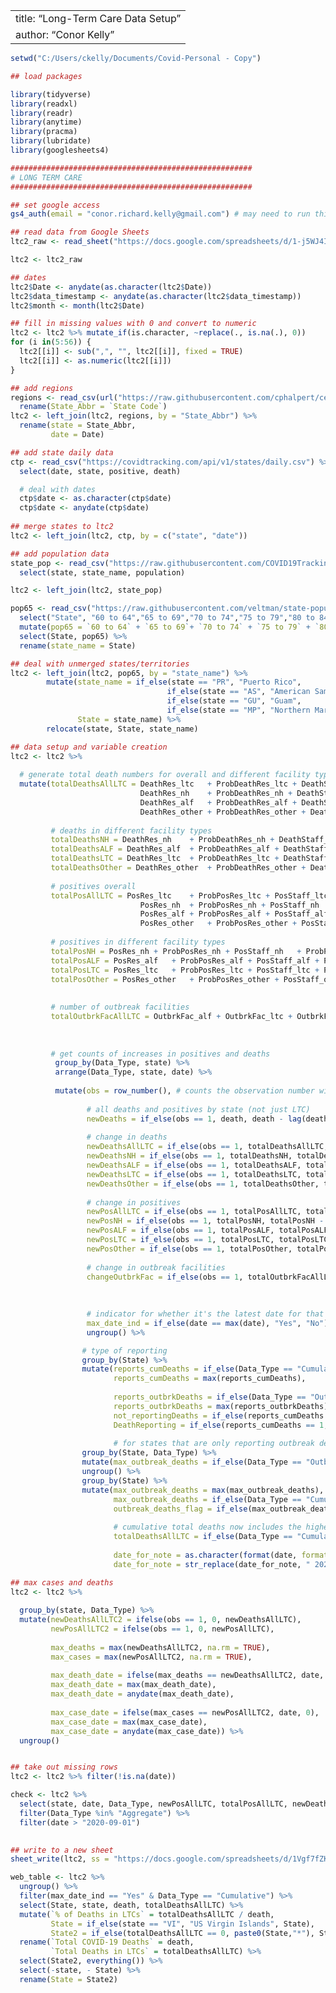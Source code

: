 
---
title: "Long-Term Care Data Setup"
author: "Conor Kelly"
---

```{r setup, include=FALSE}

setwd("C:/Users/ckelly/Documents/Covid-Personal - Copy")

## load packages

library(tidyverse)
library(readxl)
library(readr)
library(anytime)
library(pracma)
library(lubridate)
library(googlesheets4)

######################################################
# LONG TERM CARE
######################################################

## set google access
gs4_auth(email = "conor.richard.kelly@gmail.com") # may need to run this directly from the console, not sure why

## read data from Google Sheets
ltc2_raw <- read_sheet("https://docs.google.com/spreadsheets/d/1-j5WJ4IrIEdqg_-BaF9_5mw124SbrMKMgl__gFHKrZY/edit?ts=5ef63635#gid=957451839", sheet = "Publish Data", col_types = "c")

ltc2 <- ltc2_raw

## dates
ltc2$Date <- anydate(as.character(ltc2$Date))
ltc2$data_timestamp <- anydate(as.character(ltc2$data_timestamp))
ltc2$month <- month(ltc2$Date)

## fill in missing values with 0 and convert to numeric
ltc2 <- ltc2 %>% mutate_if(is.character, ~replace(., is.na(.), 0))
for (i in(5:56)) {
  ltc2[[i]] <- sub(",", "", ltc2[[i]], fixed = TRUE)
  ltc2[[i]] <- as.numeric(ltc2[[i]])
}

## add regions
regions <- read_csv(url("https://raw.githubusercontent.com/cphalpert/census-regions/master/us%20census%20bureau%20regions%20and%20divisions.csv")) %>%
  rename(State_Abbr = `State Code`)
ltc2 <- left_join(ltc2, regions, by = "State_Abbr") %>%
  rename(state = State_Abbr,
         date = Date)

## add state daily data
ctp <- read_csv("https://covidtracking.com/api/v1/states/daily.csv") %>%
  select(date, state, positive, death)

  # deal with dates
  ctp$date <- as.character(ctp$date)
  ctp$date <- anydate(ctp$date)
  
## merge states to ltc2
ltc2 <- left_join(ltc2, ctp, by = c("state", "date"))

## add population data
state_pop <- read_csv("https://raw.githubusercontent.com/COVID19Tracking/associated-data/master/us_census_data/us_census_2018_population_estimates_states.csv") %>%
  select(state, state_name, population)

ltc2 <- left_join(ltc2, state_pop)

pop65 <- read_csv("https://raw.githubusercontent.com/veltman/state-population-by-age/master/2010.csv") %>%
  select("State", "60 to 64","65 to 69","70 to 74","75 to 79","80 to 84","85+") %>%
  mutate(pop65 = `60 to 64` + `65 to 69`+ `70 to 74` + `75 to 79` + `80 to 84` + `85+`) %>%
  select(State, pop65) %>%
  rename(state_name = State)

## deal with unmerged states/territories
ltc2 <- left_join(ltc2, pop65, by = "state_name") %>%
        mutate(state_name = if_else(state == "PR", "Puerto Rico",
                                   if_else(state == "AS", "American Samoa",
                                   if_else(state == "GU", "Guam",
                                   if_else(state == "MP", "Northern Mariana Islands", state_name)))),
               State = state_name) %>%
        relocate(state, State, state_name)

## data setup and variable creation
ltc2 <- ltc2 %>% 
  
  # generate total death numbers for overall and different facility types
  mutate(totalDeathsAllLTC = DeathRes_ltc	+ ProbDeathRes_ltc + DeathStaff_ltc	+ ProbDeathStaff_ltc + DeathResStaff_ltc	+ ProbDeathResStaff_ltc +
                             DeathRes_nh	+ ProbDeathRes_nh + DeathStaff_nh	+ ProbDeathStaff_nh + DeathResStaff_nh	+ ProbDeathResStaff_nh +
                             DeathRes_alf	+ ProbDeathRes_alf + DeathStaff_alf	+ ProbDeathStaff_alf + DeathResStaff_alf	+ ProbDeathResStaff_alf +
                             DeathRes_other	+ ProbDeathRes_other + DeathStaff_other	+ ProbDeathStaff_other + DeathResStaff_other	+ ProbDeathResStaff_other,
         
         # deaths in different facility types
         totalDeathsNH = DeathRes_nh	+ ProbDeathRes_nh + DeathStaff_nh	+ ProbDeathStaff_nh + DeathResStaff_nh	+ ProbDeathResStaff_nh,
         totalDeathsALF = DeathRes_alf	+ ProbDeathRes_alf + DeathStaff_alf	+ ProbDeathStaff_alf + DeathResStaff_alf	+ ProbDeathResStaff_alf,
         totalDeathsLTC = DeathRes_ltc	+ ProbDeathRes_ltc + DeathStaff_ltc	+ ProbDeathStaff_ltc + DeathResStaff_ltc	+ ProbDeathResStaff_ltc,
         totalDeathsOther = DeathRes_other	+ ProbDeathRes_other + DeathStaff_other	+ ProbDeathStaff_other + DeathResStaff_other	+ ProbDeathResStaff_other,
 
         # positives overall
         totalPosAllLTC = PosRes_ltc	+ ProbPosRes_ltc + PosStaff_ltc	+ ProbPosStaff_ltc + PosResStaff_ltc	+ ProbPosResStaff_ltc +
                             PosRes_nh	+ ProbPosRes_nh + PosStaff_nh	+ ProbPosStaff_nh + PosResStaff_nh	+ ProbPosResStaff_nh +
                             PosRes_alf	+ ProbPosRes_alf + PosStaff_alf	+ ProbPosStaff_alf + PosResStaff_alf	+ ProbPosResStaff_alf +
                             PosRes_other	+ ProbPosRes_other + PosStaff_other	+ ProbPosStaff_other + PosResStaff_other + ProbPosResStaff_other,
         
         # positives in different facility types
         totalPosNH = PosRes_nh	+ ProbPosRes_nh + PosStaff_nh	+ ProbPosStaff_nh + PosResStaff_nh	+ ProbPosResStaff_nh,
         totalPosALF = PosRes_alf	+ ProbPosRes_alf + PosStaff_alf	+ ProbPosStaff_alf + PosResStaff_alf	+ ProbPosResStaff_alf,
         totalPosLTC = PosRes_ltc	+ ProbPosRes_ltc + PosStaff_ltc	+ ProbPosStaff_ltc + PosResStaff_ltc	+ ProbPosResStaff_ltc,
         totalPosOther = PosRes_other	+ ProbPosRes_other + PosStaff_other	+ ProbPosStaff_other + PosResStaff_other	+ ProbPosResStaff_other,
         
         
         # number of outbreak facilities
         totalOutbrkFacAllLTC = OutbrkFac_alf + OutbrkFac_ltc + OutbrkFac_nh + OutbrkFac_other) %>%
         
        
         
         # get counts of increases in positives and deaths
          group_by(Data_Type, state) %>%
          arrange(Data_Type, state, date) %>%
  
          mutate(obs = row_number(), # counts the observation number within each group, can't lag the first observation
                 
                 # all deaths and positives by state (not just LTC)
                 newDeaths = if_else(obs == 1, death, death - lag(death)),
                 
                 # change in deaths
                 newDeathsAllLTC = if_else(obs == 1, totalDeathsAllLTC, totalDeathsAllLTC - lag(totalDeathsAllLTC)),
                 newDeathsNH = if_else(obs == 1, totalDeathsNH, totalDeathsNH - lag(totalDeathsNH)),
                 newDeathsALF = if_else(obs == 1, totalDeathsALF, totalDeathsALF - lag(totalDeathsALF)),
                 newDeathsLTC = if_else(obs == 1, totalDeathsLTC, totalDeathsLTC - lag(totalDeathsLTC)),
                 newDeathsOther = if_else(obs == 1, totalDeathsOther, totalDeathsOther - lag(totalDeathsOther)),
                 
                 # change in positives                          
                 newPosAllLTC = if_else(obs == 1, totalPosAllLTC, totalPosAllLTC - lag(totalPosAllLTC)),
                 newPosNH = if_else(obs == 1, totalPosNH, totalPosNH - lag(totalPosNH)),
                 newPosALF = if_else(obs == 1, totalPosALF, totalPosALF - lag(totalPosALF)),
                 newPosLTC = if_else(obs == 1, totalPosLTC, totalPosLTC - lag(totalPosLTC)),
                 newPosOther = if_else(obs == 1, totalPosOther, totalPosOther - lag(totalPosOther)),
                 
                 # change in outbreak facilities
                 changeOutbrkFac = if_else(obs == 1, totalOutbrkFacAllLTC, totalOutbrkFacAllLTC - lag(totalOutbrkFacAllLTC)),
                 
                
                 
                 # indicator for whether it's the latest date for that state
                 max_date_ind = if_else(date == max(date), "Yes", "No")) %>%
                 ungroup() %>%  

                # type of reporting
                group_by(State) %>%
                mutate(reports_cumDeaths = if_else(Data_Type == "Cumulative" & totalDeathsAllLTC >= 1, 1,0),
                       reports_cumDeaths = max(reports_cumDeaths),
                       
                       reports_outbrkDeaths = if_else(Data_Type == "Outbreak" & totalDeathsAllLTC >= 1 & reports_cumDeaths != 1, 1,0),
                       reports_outbrkDeaths = max(reports_outbrkDeaths),
                       not_reportingDeaths = if_else(reports_cumDeaths != 1 & reports_outbrkDeaths != 1, 1, 0),
                       DeathReporting = if_else(reports_cumDeaths == 1, "Cumulative", if_else(reports_outbrkDeaths == 1, "Outbreak", "Not Reporting Deaths"))) %>%
                       
                       # for states that are only reporting outbreak deaths
                group_by(State, Data_Type) %>%
                mutate(max_outbreak_deaths = if_else(Data_Type == "Outbreak", max(totalDeathsAllLTC), 0)) %>%
                ungroup() %>%
                group_by(State) %>%
                mutate(max_outbreak_deaths = max(max_outbreak_deaths),
                       max_outbreak_deaths = if_else(Data_Type == "Cumulative" & totalDeathsAllLTC >= 1, 0, max_outbreak_deaths),
                       outbreak_deaths_flag = if_else(max_outbreak_deaths == totalDeathsAllLTC, 1, 0),
                       
                       # cumulative total deaths now includes the highest number of outbreak deaths listed if necessary (will need caveat)
                       totalDeathsAllLTC = if_else(Data_Type == "Cumulative", totalDeathsAllLTC + max_outbreak_deaths, totalDeathsAllLTC),
                       
                       date_for_note = as.character(format(date, format = "%B %d %Y")),
                       date_for_note = str_replace(date_for_note, " 2020", ", 2020"))

## max cases and deaths
ltc2 <- ltc2 %>%
  
  group_by(state, Data_Type) %>%
  mutate(newDeathsAllLTC2 = ifelse(obs == 1, 0, newDeathsAllLTC),
         newPosAllLTC2 = ifelse(obs == 1, 0, newPosAllLTC),
         
         max_deaths = max(newDeathsAllLTC2, na.rm = TRUE),
         max_cases = max(newPosAllLTC2, na.rm = TRUE),
         
         max_death_date = ifelse(max_deaths == newDeathsAllLTC2, date, 0),
         max_death_date = max(max_death_date),
         max_death_date = anydate(max_death_date),
         
         max_case_date = ifelse(max_cases == newPosAllLTC2, date, 0),
         max_case_date = max(max_case_date),
         max_case_date = anydate(max_case_date)) %>%
  ungroup()


## take out missing rows
ltc2 <- ltc2 %>% filter(!is.na(date))

check <- ltc2 %>%
  select(state, date, Data_Type, newPosAllLTC, totalPosAllLTC, newDeathsAllLTC, totalDeathsAllLTC) %>%
  filter(Data_Type %in% "Aggregate") %>%
  filter(date > "2020-09-01")

                        
## write to a new sheet
sheet_write(ltc2, ss = "https://docs.google.com/spreadsheets/d/1Vgf7fZKPIdgSYFbTv-CoXknfEsGaPSjteqP2b1b9cW8/edit#gid=0", sheet = "LTC2")

web_table <- ltc2 %>%
  ungroup() %>%
  filter(max_date_ind == "Yes" & Data_Type == "Cumulative") %>%
  select(State, state, death, totalDeathsAllLTC) %>%
  mutate(`% of Deaths in LTCs` = totalDeathsAllLTC / death,
         State = if_else(state == "VI", "US Virgin Islands", State),
         State2 = if_else(totalDeathsAllLTC == 0, paste0(State,"*"), State)) %>%
  rename(`Total COVID-19 Deaths` = death,
         `Total Deaths in LTCs` = totalDeathsAllLTC) %>%
  select(State2, everything()) %>%
  select(-state, - State) %>%
  rename(State = State2)


```
